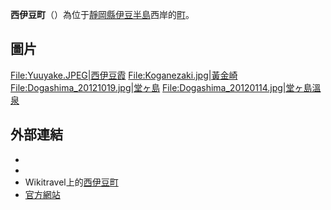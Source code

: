 {{日本町村|
自治體名=西伊豆|
町村=町|
圖像=[[File:Sanshirojima_20121019.jpg|240px]]|
圖像說明=[[三四郎島|三四郎島]]{{Infobox mapframe|frame-width=245|zoom=09}}|
町村章=[[File:Nishiizu_Shizuoka_chapter.gif|100px]]|
日文原名=西伊豆町|
平假名=にしいずちょう|
羅馬字拼音=Nishiizu-chō|
都道府縣=靜岡縣|
支廳=|
郡=賀茂郡|
編號=22306-9|
面積=105.52|
邊界未定=|
人口=10,890|
統計時間=2005年4月30日|
自治體=[[伊豆市|伊豆市]]、[[河津町|河津町]]、[[松崎町|松崎町]]|
樹=|
花=|
其他象徵物=|
其他象徵=|
郵遞區號=410-3514|
所在地=賀茂郡西伊豆町仁科401番地1|
電話號碼=558-52-1111|
外部連結=http://www.town.nishiizu.shizuoka.jp/index.html|
經度= |
緯度= |
地圖=[[File:Nishiizu_in_Shizuoka_Prefecture.png|250px]]|
參考資料= |
}}
'''西伊豆町'''（{{jpn|j=西伊豆町|hg=にしいずちょう|rm=Nishiizu chō|f=y}}）為位于[[靜岡縣|靜岡縣]][[伊豆半島|伊豆半島]]西岸的[[町|町]]。

== 圖片 ==
<gallery>
File:Yuuyake.JPEG|西伊豆霞
File:Koganezaki.jpg|黃金崎
File:Dogashima_20121019.jpg|堂ヶ島
File:Dogashima_20120114.jpg|堂ヶ島溫泉
</gallery>

== 外部連結 ==
*{{Commonscat-inline|Nishiizu, Shizuoka}}
*{{osmrelation-inline|4674600}}
* Wikitravel上的[http://wikitravel.org/ja/西伊豆町 西伊豆町]{{Wayback|url=http://wikitravel.org/ja/%E8%A5%BF%E4%BC%8A%E8%B1%86%E7%94%BA |date=20180415031746 }} {{ja icon}}
*[http://www.town.nishiizu.shizuoka.jp/ 官方網站]{{Wayback|url=http://www.town.nishiizu.shizuoka.jp/ |date=20070818180904 }} {{ja icon}}

{{靜岡縣}}{{Authority control}}